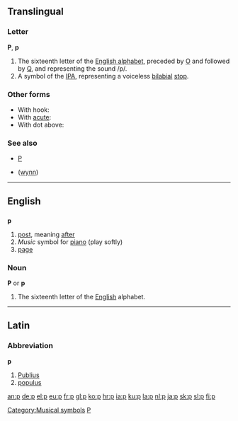 ==Translingual==

===Letter===
'''P''', '''p'''

# The sixteenth letter of the [[Appendix:Roman script|English alphabet]], preceded by [[o|O]] and followed by [[q|Q]], and representing the sound /p/.
# A symbol of the [[IPA]], representing a voiceless [[bilabial]] [[stop]].

===Other forms===
*With hook: {{IPAchar|[[ƥ]]}}
*With [[acute]]: {{IPAchar|[[ṕ]]}}
*With dot above: {{IPAchar|[[ṗ]]}}

===See also===
*[[P]]
*{{IPAchar|[[ƿ]]}} ([[wynn]])

----

==English==

{{rank|looked|head|called|186|p|Lord|de|whole}}

==={{abbreviation}}===
'''p'''

# [[post]], meaning [[after]]
# ''Music'' symbol for [[piano]] (play softly) [[Category:Musical symbols]]
# [[page]]

===Noun===
'''P''' or '''p'''

# The sixteenth letter of the [[English]] alphabet.

----

==Latin==

===Abbreviation===
'''p'''

# [[Publius]]
# [[populus]]

[[Category:Latin letters|P]]

[[an:p]]
[[de:p]]
[[el:p]]
[[eu:p]]
[[fr:p]]
[[gl:p]]
[[ko:p]]
[[hr:p]]
[[ia:p]]
[[ku:p]]
[[la:p]]
[[nl:p]]
[[ja:p]]
[[sk:p]]
[[sl:p]]
[[fi:p]]